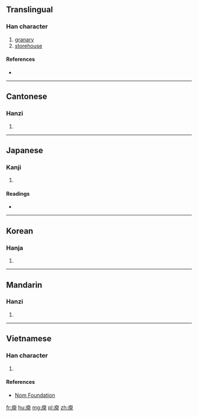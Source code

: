 ==Translingual==

===Han character===
{{Han char|rn=53|rad=广|as=09|sn=12|four=00237|canj=IHXO|ids=⿸广臾}}

# [[granary]]
# [[storehouse]]

====References====
* {{Han ref|kx=0348.140|dkj=09398|dj=0659.040|hdz=20888.090|uh=5EBE|ud=24254|bh=B168|bd=45416}}

----

==Cantonese==

===Hanzi===
{{yue-hanzi|jyut=[[jyu5]]|y=yu5}}

# {{defn|lang=yue|sort=广09}}

----

==Japanese==

===Kanji===
{{ja-kanji|grade=|rs=广09}}

# {{defn|lang=ja|sort=广09}}

====Readings====
* {{ja-readings|on=[[ゆ]] (yu)|kun=[[くら]] (kura)}}

----

==Korean==

===Hanja===
{{ko-hanja|hangeul=유|rv=yu|mr=yu}}

# {{defn|lang=ko|sort=广09}}

----

==Mandarin==

===Hanzi===
{{cmn-hanzi|pin=[[yǔ]] ([[yu3]])|wg=yü<sup>3</sup>}}

# {{defn|lang=cmn|sort=广09}}

----

==Vietnamese==

===Han character===
{{vi-readings|rs=广09|hanviet=dũ}}

# {{defn|lang=vi|sort=广09}}

====References====
* [http://nomfoundation.org/common/nom_details.php?codepoint=5ebe Nom Foundation]

[[fr:庾]]
[[hu:庾]]
[[mg:庾]]
[[pl:庾]]
[[zh:庾]]
